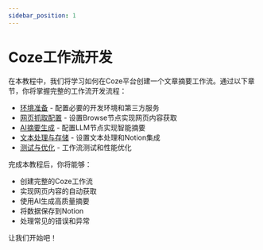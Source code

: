 ```yaml
---
sidebar_position: 1
---
```


# Coze工作流开发

在本教程中，我们将学习如何在Coze平台创建一个文章摘要工作流。通过以下章节，你将掌握完整的工作流开发流程：

- [环境准备](./environment-setup.mdx) - 配置必要的开发环境和第三方服务
- [网页抓取配置](./browse-node-setup.mdx) - 设置Browse节点实现网页内容获取
- [AI摘要生成](./llm-node-setup.mdx) - 配置LLM节点实现智能摘要
- [文本处理与存储](./text-processing-setup.mdx) - 设置文本处理和Notion集成
- [测试与优化](./testing-optimization.mdx) - 工作流测试和性能优化

完成本教程后，你将能够：
- 创建完整的Coze工作流
- 实现网页内容的自动获取
- 使用AI生成高质量摘要
- 将数据保存到Notion
- 处理常见的错误和异常

让我们开始吧！